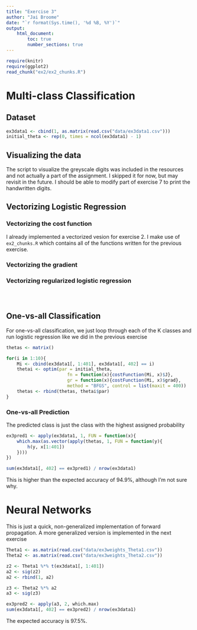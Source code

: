 ```yaml
---
title: "Exercise 3"
author: "Jai Broome"
date: "`r format(Sys.time(), '%d %B, %Y')`"
output: 
    html_document:
        toc: true
        number_sections: true
---
```


```r
require(knitr)
require(ggplot2)
read_chunk("ex2/ex2_chunks.R")
```

# Multi-class Classification

## Dataset

```r
ex3data1 <- cbind(1, as.matrix(read.csv("data/ex3data1.csv")))
initial_theta <- rep(0, times = ncol(ex3data1) - 1)
```

##  Visualizing the data

The script to visualize the greyscale digits was included in the resources and not actually a part of the assignment. I skipped it for now, but may revisit in the future. I should be able to modify part of exercise 7 to print the handwritten digits.

## Vectorizing Logistic Regression

### Vectorizing the cost function

I already implemented a vectorized vesion for exercise 2. I make use of `ex2_chunks.R` which contains all of the functions written for the previous exercise.

### Vectorizing the gradient

### Vectorizing regularized logistic regression

```r
```

```r
```

```r
```

## One-vs-all Classification 

For one-vs-all classification, we just loop through each of the K classes and run logistic regression like we did in the previous exercise

```r
thetas <- matrix()

for(i in 1:10){
    Mi <- cbind(ex3data1[, 1:401], ex3data1[, 402] == i)
    thetai <- optim(par = initial_theta,
                       fn = function(x){costFunction(Mi, x)$J},
                       gr = function(x){costFunction(Mi, x)$grad},
                       method = "BFGS", control = list(maxit = 400))
    thetas <- rbind(thetas, thetai$par)
}

```

### One-vs-all Prediction

The predicted class is just the class with the highest assigned probability

```r
ex3pred1 <- apply(ex3data1, 1, FUN = function(x){
    which.max(as.vector(apply(thetas, 1, FUN = function(y){
        h(y, x[1:401])
    })))
})

sum(ex3data1[, 402] == ex3pred1) / nrow(ex3data1)
```

This is higher than the expected accuracy of 94.9%, although I'm not sure why.

# Neural Networks

This is just a quick, non-generalized implementation of forward propagation. A more generalized version is implemented in the next exercise

```r

Theta1 <- as.matrix(read.csv("data/ex3weights_Theta1.csv"))
Theta2 <- as.matrix(read.csv("data/ex3weights_Theta2.csv"))

z2 <- Theta1 %*% t(ex3data1[, 1:401])
a2 <- sig(z2)
a2 <- rbind(1, a2)

z3 <- Theta2 %*% a2
a3 <- sig(z3)

ex3pred2 <- apply(a3, 2, which.max)
sum(ex3data1[, 402] == ex3pred2) / nrow(ex3data1)
```

The expected accuracy is 97.5%.